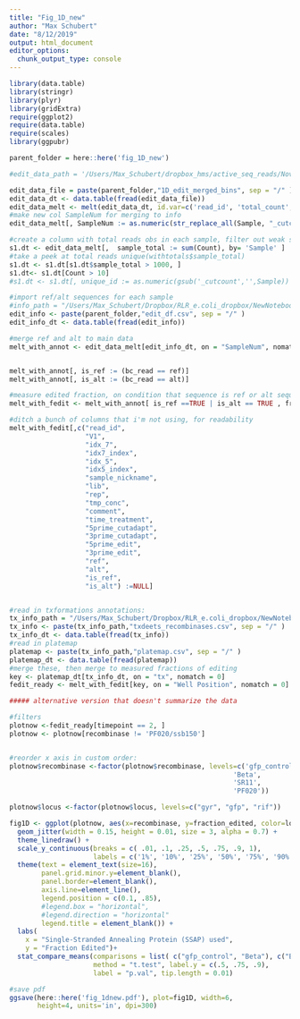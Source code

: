 ```yaml
---
title: "Fig_1D_new"
author: "Max Schubert"
date: "8/12/2019"
output: html_document
editor_options: 
  chunk_output_type: console
---
```


```r
library(data.table)
library(stringr)
library(plyr)
library(gridExtra)
require(ggplot2)
require(data.table)
require(scales)
library(ggpubr)

parent_folder = here::here('fig_1D_new')
```

```r
#edit_data_path = '/Users/Max_Schubert/dropbox_hms/active_seq_reads/NovNextseq/FC_04398/Unaligned_1234_PF_mm1/Data/edit_mergedbins'

edit_data_file = paste(parent_folder,"1D_edit_merged_bins", sep = "/" )
edit_data_dt <- data.table(fread(edit_data_file))
edit_data_melt <- melt(edit_data_dt, id.var=c('read_id', 'total_count', 'bc_read'), value.name='Count', variable.name='Sample')
#make new col SampleNum for merging to info
edit_data_melt[, SampleNum := as.numeric(str_replace_all(Sample, "_cutcount", ""))]

#create a column with total reads obs in each sample, filter out weak samples
s1.dt <- edit_data_melt[,  sample_total := sum(Count), by= 'Sample' ]
#take a peek at total reads unique(withtotals$sample_total)
s1.dt <- s1.dt[s1.dt$sample_total > 1000, ]
s1.dt<- s1.dt[Count > 10]
#s1.dt <- s1.dt[, unique_id := as.numeric(gsub('_cutcount','',Sample)) ]

```

```r

#import ref/alt sequences for each sample
#info_path = "/Users/Max_Schubert/Dropbox/RLR_e.coli_dropbox/NewNotebook_expts/C_delivery_other/c17_gDNA_second_try"
edit_info <- paste(parent_folder,"edit_df.csv", sep = "/" )
edit_info_dt <- data.table(fread(edit_info)) 

#merge ref and alt to main data 
melt_with_annot <- edit_data_melt[edit_info_dt, on = "SampleNum", nomatch = 0]


melt_with_annot[, is_ref := (bc_read == ref)]
melt_with_annot[, is_alt := (bc_read == alt)]

#measure edited fraction, on condition that sequence is ref or alt sequences
melt_with_fedit <- melt_with_annot[ is_ref ==TRUE | is_alt == TRUE , fraction_edited := 1- (Count/sum(Count)) , by='SampleNum'][is_ref == TRUE]

#ditch a bunch of columns that i'm not using, for readability
melt_with_fedit[,c("read_id",
                   "V1",
                   "idx_7",
                   "idx7_index",
                   "idx_5",
                   "idx5_index",
                   "sample_nickname",
                   "lib",
                   "rep",
                   "tmp_conc",
                   "comment",
                   "time_treatment",
                   "5prime_cutadapt",
                   "3prime_cutadapt",
                   "5prime_edit",
                   "3prime_edit",
                   "ref",
                   "alt",
                   "is_ref",
                   "is_alt") :=NULL]


#read in txformations annotations:
tx_info_path = "/Users/Max_Schubert/Dropbox/RLR_e.coli_dropbox/NewNotebook_expts/B_openretrons/b15_new_recombinases"
tx_info <- paste(tx_info_path,"txdeets_recombinases.csv", sep = "/" )
tx_info_dt <- data.table(fread(tx_info)) 
#read in platemap
platemap <- paste(tx_info_path,"platemap.csv", sep = "/" )
platemap_dt <- data.table(fread(platemap)) 
#merge these, then merge to measured fractions of editing
key <- platemap_dt[tx_info_dt, on = "tx", nomatch = 0]
fedit_ready <- melt_with_fedit[key, on = "Well Position", nomatch = 0]

```

```r

##### alternative version that doesn't summarize the data

#filters
plotnow <-fedit_ready[timepoint == 2, ]
plotnow <- plotnow[recombinase != 'PF020/ssb150']


#reorder x axis in custom order:
plotnow$recombinase <-factor(plotnow$recombinase, levels=c('gfp_control',
                                                        'Beta',
                                                        'SR11',
                                                        'PF020'))

plotnow$locus <-factor(plotnow$locus, levels=c("gyr", "gfp", "rif"))

fig1D <- ggplot(plotnow, aes(x=recombinase, y=fraction_edited, color=locus)) + 
  geom_jitter(width = 0.15, height = 0.01, size = 3, alpha = 0.7) +
  theme_linedraw() +
  scale_y_continuous(breaks = c( .01, .1, .25, .5, .75, .9, 1),
                     labels = c('1%', '10%', '25%', '50%', '75%', '90%', '100%')) +
  theme(text = element_text(size=16),
        panel.grid.minor.y=element_blank(),
        panel.border=element_blank(),
        axis.line=element_line(),
        legend.position = c(0.1, .85),
        #legend.box = "horizontal",
        #legend.direction = "horizontal"
        legend.title = element_blank()) +
  labs(
    x = "Single-Stranded Annealing Protein (SSAP) used",
    y = "Fraction Edited")+
  stat_compare_means(comparisons = list( c("gfp_control", "Beta"), c("Beta", "SR11"), c("Beta","PF020")  ),
                     method = "t.test", label.y = c(.5, .75, .9),
                     label = "p.val", tip.length = 0.01)

#save pdf
ggsave(here::here('fig_1dnew.pdf'), plot=fig1D, width=6, 
       height=4, units='in', dpi=300)
```

